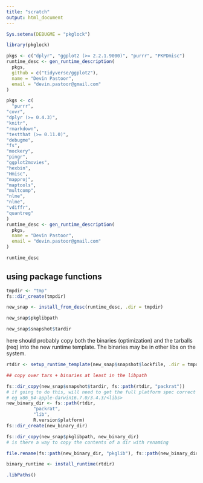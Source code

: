 ```yaml
---
title: "scratch"
output: html_document
---
```



```r
Sys.setenv(DEBUGME = "pkglock")

library(pkglock)
```

```r
pkgs <- c("dplyr", "ggplot2 (>= 2.2.1.9000)", "purrr", "PKPDmisc")
runtime_desc <- gen_runtime_description(
  pkgs,
  github = c("tidyverse/ggplot2"),
  name = "Devin Pastoor",
  email = "devin.pastoor@gmail.com"
)
```

```r
pkgs <- c(
  "purrr",
"covr",
"dplyr (>= 0.4.3)",
"knitr",
"rmarkdown",
"testthat (>= 0.11.0)",
"debugme",
"fs",
"mockery",
"pingr",
"ggplot2movies",
"hexbin",
"Hmisc",
"mapproj",
"maptools",
"multcomp",
"nlme",
"nlme",
"vdiffr",
"quantreg"
)
runtime_desc <- gen_runtime_description(
  pkgs,
  name = "Devin Pastoor",
  email = "devin.pastoor@gmail.com"
)

runtime_desc
```

## using package functions

```r
tmpdir <- "tmp"
fs::dir_create(tmpdir)
```


```r
new_snap <- install_from_desc(runtime_desc, .dir = tmpdir)
```

```r
new_snap$pkglibpath
```

```r
new_snap$snapshot$tardir
```


here should probably copy both the binaries (optimization) and the tarballs
(req) into the new runtime template. The binaries may be in other libs
on the system.

```r
rtdir <- setup_runtime_template(new_snap$snapshot$lockfile, .dir = tmpdir)
```

```r
## copy over tars + binaries at least in the libpath

fs::dir_copy(new_snap$snapshot$tardir, fs::path(rtdir, "packrat"))
# if going to do this, will need to get the full platform spec correct
# eg x86_64-apple-darwin16.7.0/3.4.3/<libs>
new_binary_dir <- fs::path(rtdir, 
          "packrat", 
          "lib", 
          R.version$platform)
fs::dir_create(new_binary_dir)

fs::dir_copy(new_snap$pkglibpath, new_binary_dir) 
# is there a way to copy the contents of a dir with renaming

file.rename(fs::path(new_binary_dir, "pkglib"), fs::path(new_binary_dir, getRversion()))
```

```r
binary_runtime <- install_runtime(rtdir)
```

```r
.libPaths()
```










